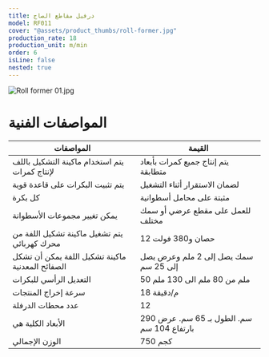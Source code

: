```yaml
---
title: درفيل مقاطع الصاج
model: RF011
cover: "@assets/product_thumbs/roll-former.jpg"
production_rate: 18
production_unit: m/min
order: 6
isLine: false
nested: true
---
```



<ProductTabs />

![Roll former 01.jpg](@assets/article_images/roll-former/roll-former-01.jpg)

# **المواصفات الفنية**

| المواصفات                                        | القيمة                                     |
| ------------------------------------------------ | ------------------------------------------ |
| يتم استخدام ماكينة التشكيل باللف لإنتاج كمرات    | يتم إنتاج جميع كمرات بأبعاد متطابقة        |
| يتم تثبيت البكرات على قاعدة قوية                 | لضمان الاستقرار أثناء التشغيل              |
| كل بكرة                                          | مثبتة على محامل أسطوانية                   |
| يمكن تغيير مجموعات الأسطوانة                     | للعمل على مقطع عرضي أو سمك مختلف           |
| يتم تشغيل ماكينة تشكيل اللفة من محرك كهربائي     | 12 حصان و380 فولت                          |
| ماكينة تشكيل اللفة يمكن أن تشكل الصفائح المعدنية | سمك يصل إلى 2 ملم وعرض يصل إلى 25 سم       |
| التعديل الرأسي للبكرات                           | 50 ملم من 80 ملم الى 130 ملم               |
| سرعة إخراج المنتجات                              | 18 م/دقيقة                                 |
| عدد محطات الدرفلة                                | 12                                         |
| الأبعاد الكلية هي                                | 290 سم. الطول بـ 65 سم. عرض بارتفاع 104 سم |
| الوزن الإجمالي                                   | 750 كجم                                    |
